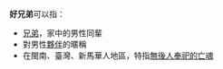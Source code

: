 '''好兄弟'''可以指：

*[[兄弟|兄弟]]，家中的男性同輩
*對男性[[夥伴|夥伴]]的暱稱
*在閩南、臺灣、新馬華人地區，特指[[孤魂信仰|無後人奉祀的亡魂]]


{{disambig|Cat=三字中國相關消歧義}}